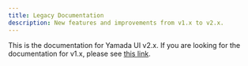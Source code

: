 ```yaml
---
title: Legacy Documentation
description: New features and improvements from v1.x to v2.x.
---
```


This is the documentation for Yamada UI v2.x. If you are looking for the documentation for v1.x, please see [this link](https://v1.yamada-ui.com).
